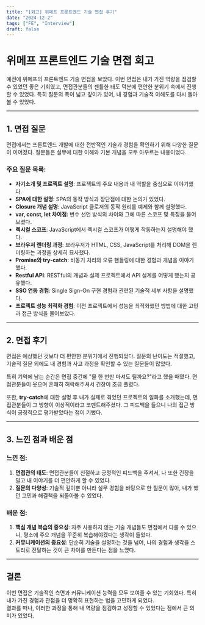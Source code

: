 ```yaml
---
title: "[회고] 위메프 프론트엔드 기술 면접 후기"
date: "2024-12-2"
tags: ["FE", "Interview"]
draft: false
---
```


# 위메프 프론트엔드 기술 면접 회고  

예전에 위메프의 프론트엔드 기술 면접을 보았다. 이번 면접은 내가 가진 역량을 점검할 수 있었던 좋은 기회였고, 면접관분들의 젠틀한 태도 덕분에 편안한 분위기 속에서 진행할 수 있었다. 특히 질문의 폭이 넓고 깊이가 있어, 내 경험과 기술적 이해도를 다시 돌아볼 수 있었다.  

---

## 1. 면접 질문  

면접에서는 프론트엔드 개발에 대한 전반적인 기술과 경험을 확인하기 위해 다양한 질문이 이어졌다. 질문들은 실무에 대한 이해와 기본 개념을 모두 아우르는 내용이었다.  

### 주요 질문 목록:  
- **자기소개 및 프로젝트 설명**: 프로젝트의 주요 내용과 내 역할을 중심으로 이야기했다.  
- **SPA에 대한 설명**: SPA의 동작 방식과 장단점에 대한 논의가 있었다.  
- **Closure 개념 설명**: JavaScript 클로저의 동작 원리를 예제와 함께 설명했다.  
- **var, const, let 차이점**: 변수 선언 방식의 차이와 그에 따른 스코프 및 특징을 물어보셨다.  
- **렉시컬 스코프**: JavaScript에서 렉시컬 스코프가 어떻게 작동하는지 설명해야 했다.  
- **브라우저 렌더링 과정**: 브라우저가 HTML, CSS, JavaScript를 처리해 DOM을 렌더링하는 과정을 상세히 묘사했다.  
- **Promise와 try-catch**: 비동기 처리와 오류 핸들링에 대한 경험과 개념을 이야기했다.  
- **Restful API**: RESTful의 개념과 실제 프로젝트에서 API 설계를 어떻게 했는지 공유했다.  
- **SSO 연동 경험**: Single Sign-On 구현 경험과 관련된 기술적 세부 사항을 설명했다.  
- **프로젝트 성능 최적화 경험**: 이전 프로젝트에서 성능을 최적화했던 방법에 대한 고민과 접근 방식을 물어보았다.  

---

## 2. 면접 후기  

면접은 예상했던 것보다 더 편안한 분위기에서 진행되었다. 질문의 난이도는 적절했고, 기술적 질문 외에도 내 경험과 사고 과정을 확인할 수 있는 질문들이 많았다.  

특히 기억에 남는 순간은 면접 중간에 "물 한 번만 마셔도 될까요?"라고 했을 때였다. 면접관분들이 웃으며 흔쾌히 허락해주셔서 긴장이 조금 풀렸다.  

또한, **try-catch**에 대한 설명 후 내가 실제로 겪었던 프로젝트의 일화를 소개했는데, 면접관분들이 그 방향이 이상적이라고 코멘트해주셨다. 그 피드백을 들으니 나의 접근 방식이 긍정적으로 평가받았다는 점이 기뻤다.  

---

## 3. 느낀 점과 배운 점  

### 느낀 점:  
1. **면접관의 태도**: 면접관분들이 친절하고 긍정적인 피드백을 주셔서, 나 또한 긴장을 덜고 내 이야기를 더 편안하게 할 수 있었다.  
2. **질문의 다양성**: 기술적 깊이뿐 아니라 실무 경험을 바탕으로 한 질문이 많아, 내가 했던 고민과 해결책을 되돌아볼 수 있었다.  

### 배운 점:  
1. **핵심 개념 복습의 중요성**: 자주 사용하지 않는 기술 개념들도 면접에서 다룰 수 있으니, 평소에 주요 개념을 꾸준히 복습해야겠다는 생각이 들었다.  
2. **커뮤니케이션의 중요성**: 단순히 기술을 설명하는 것을 넘어, 나의 경험과 생각을 스토리로 전달하는 것이 큰 차이를 만든다는 점을 느꼈다.  

---

## 결론  

이번 면접은 기술적인 측면과 커뮤니케이션 능력을 모두 보여줄 수 있는 기회였다. 특히 내가 가진 경험과 관점을 더 명확히 표현하는 법을 고민하게 되었다.  
결과를 떠나, 이러한 과정을 통해 내 역량을 점검하고 성장할 수 있었다는 점에서 큰 의미가 있었다.  

